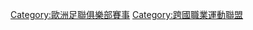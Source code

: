 {{Commons category|UEFA Europa League}}
{{Catmore}}

[[Category:歐洲足聯俱樂部賽事|Category:歐洲足聯俱樂部賽事]]
[[Category:跨國職業運動聯盟|Category:跨國職業運動聯盟]]